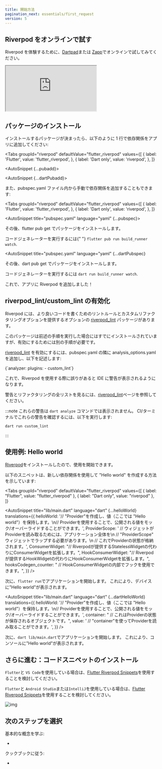 ```yaml
---
title: 開始方法
pagination_next: essentials/first_request
version: 5
---
```



## Riverpod をオンラインで試す

Riverpod を体験するために、[Dartpad](https://dartpad.dev/?null_safety=true&id=ef06ab3ce0b822e6cc5db0575248e6e2)または [Zapp](https://zapp.run/new)でオンラインで試してみてください。

<iframe
  src="https://zapp.run/edit/zv2060sv306?theme=dark&lazy=false"
  style={{ width: "100%", border: 0, overflow: "hidden", aspectRatio: "1.5" }}
></iframe>

## パッケージのインストール

インストールするパッケージが決まったら、以下のように 1 行で依存関係をアプリに追加してください:

<Tabs
  groupId="riverpod"
  defaultValue="flutter_riverpod"
  values={[
    { label: 'Flutter', value: 'flutter_riverpod', },
    { label: 'Dart only', value: 'riverpod', },
  ]}
>
<TabItem value="flutter_riverpod">

<AutoSnippet {...pubadd}></AutoSnippet>

</TabItem>

<TabItem value="riverpod">

<AutoSnippet {...dartPubadd}></AutoSnippet>

</TabItem>

</Tabs>

また、pubspec.yaml ファイル内から手動で依存関係を追加することもできます:

<Tabs
  groupId="riverpod"
  defaultValue="flutter_riverpod"
  values={[
    { label: 'Flutter', value: 'flutter_riverpod', },
    { label: 'Dart only', value: 'riverpod', },
  ]}
>
<TabItem value="flutter_riverpod">

<AutoSnippet title="pubspec.yaml" language="yaml" {...pubspec}></AutoSnippet>

その後、flutter pub get でパッケージをインストールします。

<When codegen={true}>
  コードジェネレーターを実行するには{" "}
  <code>flutter pub run build_runner watch</code>.
</When>

</TabItem>
<TabItem value="riverpod">

<AutoSnippet
  title="pubspec.yaml"
  language="yaml"
  {...dartPubspec}
></AutoSnippet>

その後、dart pub get でパッケージをインストールします。

<When codegen={true}>
  コードジェネレーターを実行するには <code>dart run build_runner watch</code>.
</When>

</TabItem>
</Tabs>

これで、アプリに Riverpod を追加しました！

## riverpod_lint/custom_lint の有効化

Riverpod には、より良いコードを書くためのリントルールとカスタムリファクタリングオプションを提供するオプションの [riverpod_lint] パッケージがあります。

このパッケージは前述の手順を実行した場合にはすでにインストールされていますが、有効にするためには別の手順が必要です。

[riverpod_lint] を有効にするには、pubspec.yaml の隣に analysis_options.yaml を追加し、以下を記述します:

<CodeBlock language="yaml" title="analysis_options.yaml">
  {`analyzer:
  plugins:
    - custom_lint`}
</CodeBlock>

これで、Riverpod を使用する際に誤りがあると IDE に警告が表示されるようになります。

警告とリファクタリングの全リストを見るには、[riverpod_lint]ページを参照してください。

:::note
これらの警告は `dart analyze` コマンドでは表示されません。
CI/ターミナルでこれらの警告を確認するには、以下を実行します:

```sh
dart run custom_lint
```

:::

## 使用例: Hello world

[Riverpod]をインストールしたので、使用を開始できます。

以下のスニペットは、新しい依存関係を使用して "Hello world" を作成する方法を示しています:

<Tabs
  groupId="riverpod"
  defaultValue="flutter_riverpod"
  values={[
    { label: "Flutter", value: "flutter_riverpod" },
    { label: "Dart only", value: "riverpod" },
  ]}
>
<TabItem value="flutter_riverpod">

<AutoSnippet
  title="lib/main.dart"
  language="dart"
  {...helloWorld}
  translations={{
    helloWorld:
      '// "Provider"を作成し、値（ここでは "Hello world"）を保持します。\n// Providerを使用することで、公開される値をモック/オーバーライドすることができます。',
    ProviderScope:
      '    // ウィジェットがProviderを読み取るためには、アプリケーション全体を\n    // "ProviderScope" ウィジェットでラップする必要があります。\n    // これでProviderの状態が格納されます。',
    ConsumerWidget:
      "// Riverpodが提供するStatelessWidgetの代わりにConsumerWidgetを拡張します。",
    HookConsumerWidget:
      "// Riverpodが提供するHookWidgetの代わりにHookConsumerWidgetを拡張します。",
    hooksCodegen_counter:
      "    // HookConsumerWidgetの内部でフックを使用できます。",
  }}
/>

次に、`flutter run`でアプリケーションを開始します。
これにより、デバイスに"Hello world"が表示されます。

</TabItem>
<TabItem value="riverpod">

<AutoSnippet
  title="lib/main.dart"
  language="dart"
  {...dartHelloWorld}
  translations={{
    helloWorld:
      '// "Provider"を作成し、値（ここでは "Hello world"）を保持します。\n// Providerを使用することで、公開される値をモック/オーバーライドすることができます。',
    container: "  // これはProviderの状態が保存されるオブジェクトです。",
    value: '  // "container"を使ってProviderを読み取ることができます。',
  }}
/>

次に、`dart lib/main.dart`でアプリケーションを開始します。
これにより、コンソールに"Hello world"が表示されます。

</TabItem>
</Tabs>

## さらに進む：コードスニペットのインストール

`Flutter`と `VS Code`を使用している場合は、[Flutter Riverpod Snippets](https://marketplace.visualstudio.com/items?itemName=robert-brunhage.flutter-riverpod-snippets)を使用することを検討してください。

`Flutter`と `Android Studio`または`IntelliJ`を使用している場合は、[Flutter Riverpod Snippets](https://plugins.jetbrains.com/plugin/14641-flutter-riverpod-snippets)を使用することを検討してください。

![img](/img/snippets/greetingProvider.gif)

## 次のステップを選択

基本的な概念を学ぶ:

- <Link documentID="concepts/providers" />

クックブックに従う:

- <Link documentID="cookbooks/testing" />

[riverpod]: https://github.com/rrousselgit/riverpod
[hooks_riverpod]: https://pub.dev/packages/hooks_riverpod
[flutter_riverpod]: https://pub.dev/packages/flutter_riverpod
[flutter_hooks]: https://github.com/rrousselGit/flutter_hooks
[riverpod_lint]: https://pub.dev/packages/riverpod_lint
